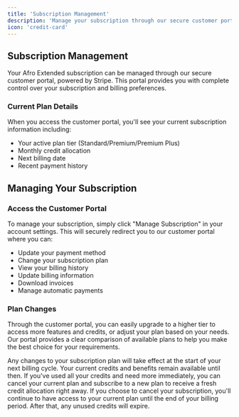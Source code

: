 ```yaml
---
title: 'Subscription Management'
description: 'Manage your subscription through our secure customer portal'
icon: 'credit-card'
---
```


## Subscription Management

Your Afro Extended subscription can be managed through our secure customer portal, powered by Stripe. This portal provides you with complete control over your subscription and billing preferences.

### Current Plan Details

When you access the customer portal, you'll see your current subscription information including:
- Your active plan tier (Standard/Premium/Premium Plus)
- Monthly credit allocation
- Next billing date
- Recent payment history

## Managing Your Subscription

### Access the Customer Portal

To manage your subscription, simply click "Manage Subscription" in your account settings. This will securely redirect you to our customer portal where you can:

- Update your payment method
- Change your subscription plan
- View your billing history
- Update billing information
- Download invoices
- Manage automatic payments

### Plan Changes

Through the customer portal, you can easily upgrade to a higher tier to access more features and credits, or adjust your plan based on your needs. Our portal provides a clear comparison of available plans to help you make the best choice for your requirements.

<Note>
Any changes to your subscription plan will take effect at the start of your next billing cycle. Your current credits and benefits remain available until then.
</Note>

<Tip>
If you've used all your credits and need more immediately, you can cancel your current plan and subscribe to a new plan to receive a fresh credit allocation right away.
</Tip>

<Warning>
If you choose to cancel your subscription, you'll continue to have access to your current plan until the end of your billing period. After that, any unused credits will expire.
</Warning> 